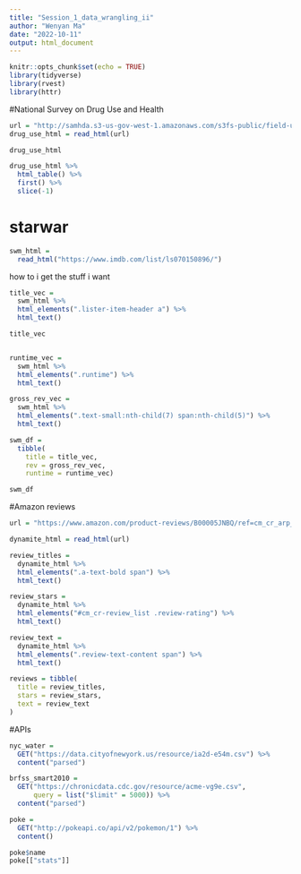 ```yaml
---
title: "Session_1_data_wrangling_ii"
author: "Wenyan Ma"
date: "2022-10-11"
output: html_document
---
```


```r
knitr::opts_chunk$set(echo = TRUE)
library(tidyverse)
library(rvest)
library(httr)
```


#National Survey on Drug Use and Health

```r
url = "http://samhda.s3-us-gov-west-1.amazonaws.com/s3fs-public/field-uploads/2k15StateFiles/NSDUHsaeShortTermCHG2015.htm"
drug_use_html = read_html(url)

drug_use_html

```



```r
drug_use_html %>%
  html_table() %>% 
  first() %>% 
  slice(-1)
```


# starwar
```r
swm_html = 
  read_html("https://www.imdb.com/list/ls070150896/")
```

how to i get the stuff i want
```r
title_vec = 
  swm_html %>%
  html_elements(".lister-item-header a") %>%
  html_text()

title_vec


runtime_vec = 
  swm_html %>%
  html_elements(".runtime") %>%
  html_text()

gross_rev_vec = 
  swm_html %>%
  html_elements(".text-small:nth-child(7) span:nth-child(5)") %>%
  html_text()

swm_df = 
  tibble(
    title = title_vec,
    rev = gross_rev_vec,
    runtime = runtime_vec)

swm_df
```

#Amazon reviews
```r
url = "https://www.amazon.com/product-reviews/B00005JNBQ/ref=cm_cr_arp_d_viewopt_rvwer?ie=UTF8&reviewerType=avp_only_reviews&sortBy=recent&pageNumber=1"

dynamite_html = read_html(url)

review_titles = 
  dynamite_html %>%
  html_elements(".a-text-bold span") %>%
  html_text()

review_stars = 
  dynamite_html %>%
  html_elements("#cm_cr-review_list .review-rating") %>%
  html_text()

review_text = 
  dynamite_html %>%
  html_elements(".review-text-content span") %>%
  html_text()

reviews = tibble(
  title = review_titles,
  stars = review_stars,
  text = review_text
)
```


#APIs
```r
nyc_water = 
  GET("https://data.cityofnewyork.us/resource/ia2d-e54m.csv") %>% 
  content("parsed")
```

```r
brfss_smart2010 = 
  GET("https://chronicdata.cdc.gov/resource/acme-vg9e.csv",
      query = list("$limit" = 5000)) %>% 
  content("parsed")
```


```r
poke = 
  GET("http://pokeapi.co/api/v2/pokemon/1") %>%
  content()

poke$name
poke[["stats"]]
```





